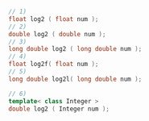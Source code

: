 ```cpp
// 1)
float log2 ( float num );
// 2)
double log2 ( double num );
// 3)
long double log2 ( long double num );
// 4)
float log2f( float num );
// 5)
long double log2l( long double num );
```
```cpp title="Additional Overloads"
// 6)
template< class Integer >
double log2 ( Integer num );
```
